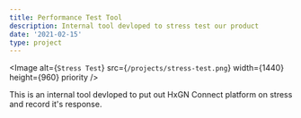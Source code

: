 ```yaml
---
title: Performance Test Tool
description: Internal tool devloped to stress test our product
date: '2021-02-15'
type: project
---
```


<Image alt={`Stress Test`} src={`/projects/stress-test.png`} width={1440} height={960} priority />

This is an internal tool devloped to put out HxGN Connect platform on stress and record it's response.
